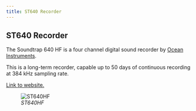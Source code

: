 ```yaml
---
title: ST640 Recorder
---
```


## ST640 Recorder

The Soundtrap 640 HF is a four channel digital sound recorder by [Ocean Instruments](https://www.oceaninstruments.co.nz/).

This is a long-term recorder, capable up to 50 days of continuous recording at 384 kHz sampling rate.

[Link to website.](https://www.oceaninstruments.co.nz/product/soundtrap-st640-hf-four-channel-long-term-recorder/)

![*ST640HF*](images/Screenshot%202022-10-27%20124743.png)
